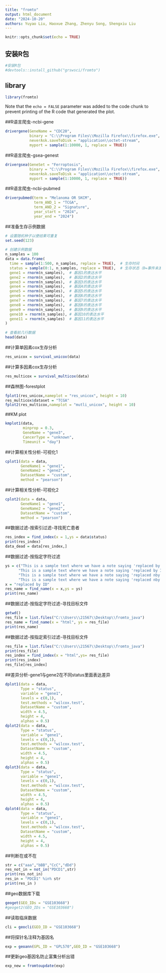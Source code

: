```yaml
---
title: "fromto"
output: html_document
date: "2024-10-20"
authors: Yuyao Liu, Haoxue Zhang, Zhenyu Song, Shengxiu Liu
---
```


```r
knitr::opts_chunk$set(echo = TRUE)
```

## 安装R包

```r
#安装R包
#devtools::install_github("grswsci/fromto")
```

## library

```r
library(fromto)
```

Note that the `echo = FALSE` parameter was added to the code chunk to prevent printing of the R code that generated the plot.

##R语言爬虫-ncbi-gene

```r
drivergene(GeneName = "CDC20",
           binary = "C:\\Program Files\\Mozilla Firefox\\firefox.exe",
           neverAsk.saveToDisk = "application\\octet-stream",
           myport = sample(1:10000, 1, replace = TRUE))
```

##R语言爬虫-gsea-genest

```r
drivergsea(GeneSet = "Ferroptosis", 
           binary = "C:\\Program Files\\Mozilla Firefox\\firefox.exe", 
           neverAsk.saveToDisk = "application\\octet-stream", 
           myport = sample(1:10000, 1, replace = TRUE))

```

##R语言爬虫-ncbi-pubmed

```r
driverpubmed(term = "Melanoma OR SKCM",
             term_AND_1 = "TCGA",
             term_AND_2 = "Signature",
             year_start = "2024",
             year_end = "2024")
```

##准备生存示例数据

```r
# 设置随机种子以便结果可重复  
set.seed(123)  
  
# 创建示例数据  
n_samples = 100  
data = data.frame(  
  time = sample(1:500, n_samples, replace = TRUE),  # 生存时间  
  status = sample(0:1, n_samples, replace = TRUE),  # 生存状态（0=事件未发生，1=事件发生）  
  gene1 = rnorm(n_samples),  # 基因1的表达水平  
  gene2 = rnorm(n_samples),  # 基因2的表达水平  
  gene3 = rnorm(n_samples),  # 基因3的表达水平  
  gene4 = rnorm(n_samples),  # 基因4的表达水平  
  gene5 = rnorm(n_samples),  # 基因5的表达水平  
  gene6 = rnorm(n_samples),  # 基因6的表达水平  
  gene7 = rnorm(n_samples),  # 基因7的表达水平  
  gene8 = rnorm(n_samples),  # 基因8的表达水平  
  gene9 = rnorm(n_samples),  # 基因9的表达水平  
  gene10 = rnorm(n_samples), # 基因10的表达水平  
  gene11 = rnorm(n_samples)  # 基因11的表达水平  
)  
  
# 查看前几行数据  
head(data)
```

##计算单因素cox生存分析

```r
res_unicox = survival_unicox(data)
```

##计算多因素cox生存分析

```r
res_multicox = survival_multicox(data)
```

##森林图-forestplot

```r
fplot1(res_unicox,nameplot = "res_unicox", height = 10)
res_multicox$dataset = "TCGA"
fplot2(res_multicox,nameplot = "mutli_unicox", height = 10)
```

##KM plot

```r
kmplot1(data, 
        minprop = 0.3, 
        GeneName = "gene3", 
        CancerType = "unknown", 
        Timeunit = "day")
```

##计算相关性分析-可视化1

```r
cplot1(data = data,
       GeneName1 = "gene1", 
       GeneName2 = "gene2", 
       DatasetName = "custom", 
       method = "pearson")
```

##计算相关性分析-可视化2

```r
cplot2(data = data,
       GeneName1 = "gene1", 
       GeneName2 = "gene2", 
       DatasetName = "custom", 
       method = "pearson")
```

##数据过滤-按索引过滤-寻找死亡患者

```r
res_index = find_index(x = 1,ys = data$status)
print(res_index)
data_dead = data[res_index,]
```

##数据过滤-按指定字符过滤

```r
ys = c("This is a sample text where we have a note saying 'replaced by ID12345'.",
      "This is a sample text where we have a note saying 'replaced by ID12346'.",
      "This is a sample text where we have a note saying 'replaced nby ID12345'.",
      "This is a sample text where we have a note saying 'replaced nby ID12346'.")
x = "replaced by ID"
res_name = find_name(x = x,ys = ys)
print(res_name)
```

##数据过滤-按指定字符过滤-寻找目标文件

```r
getwd()
res_file = list.files("C:\\Users\\21567\\Desktop\\fromto_java")
res_name = find_name(x = "html", ys = res_file)
print(res_name)
```

##数据过滤-按指定索引过滤-寻找目标文件

```r
res_file = list.files("C:\\Users\\21567\\Desktop\\fromto_java")
print(res_file)
res_index = find_index(x = "html",ys= res_file)
print(res_index)
res_file[res_index]
```

##差异分析-gene1与gene2在不同status里面表达差异

```r
dplot1(data = data,
       Type = "status",
       variable = "gene1",
       levels = c(0,1),
       test.methods = "wilcox.test",
       DatasetName = "custom",
       width = 4.5,
       height = 4,
       alphas = 0.5)
dplot2(data = data,
       Type = "status",
       variable = "gene1",
       levels = c(0,1),
       test.methods = "wilcox.test",
       DatasetName = "custom",
       width = 4.5,
       height = 4,
       alphas = 0.5)
dplot3(data = data,
       Type = "status",
       variable = "gene1",
       levels = c(0,1),
       test.methods = "wilcox.test",
       DatasetName = "custom",
       width = 4.5,
       height = 4,
       alphas = 0.5)
dplot4(data = data,
       Type = "status",
       variable = "gene1",
       levels = c(0,1),
       test.methods = "wilcox.test",
       DatasetName = "custom",
       width = 4.5,
       height = 4,
       alphas = 0.5)
```

##判断在或不在

```r
str = c("aaa","bBB","CcC","dDd")
res_not_in = not_in("PDCD1",str)
print(res_not_in)
res_in = "PDCD1" %in% str
print(res_in )
```

##geo数据库下载

```r
geoget(GEO_IDs = "GSE103668")
#geoget2(GEO_IDs = "GSE103668")
```

##读取临床数据

```r
cli = geocli(GEO_ID = "GSE103668")
```

##将探针名注释为基因名

```r
exp = geoann(GPL_ID = "GPL570",GEO_ID = "GSE103668")
```

##更新geo基因名防止富集分析出错

```r
exp_new = fromtoupdate(exp)
```


